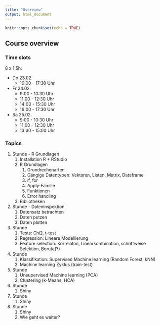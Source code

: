 ```yaml
---
title: "Overview"
output: html_document
---
```


```r
knitr::opts_chunk$set(echo = TRUE)
```

## Course overview

### Time slots

8 x 1.5h:

- Do 23.02. 
    - 16:00 - 17:30 Uhr 
- Fr 24.02. 
    - 9:00 - 10:30 Uhr 
    - 11:00 - 12:30 Uhr
    - 14:00 - 15:30 Uhr
    - 16:00 - 17:30 Uhr
- Sa 25.02.
    - 9:00 - 10:30 Uhr
    - 11:00 - 12:30 Uhr
    - 13:30 - 15:00 Uhr

### Topics

1. Stunde - R Grundlagen
    1. Installation R + RStudio
    2. R Grundlagen
        1. Grundrechenarten
        2. Gängige Datentypen: Vektoren, Listen, Matrix, Dataframe
        3. if, for
        4. Apply-Familie
        5. Funktionen
        6. Error handling
    3. Bibliotheken
2. Stunde - Dateninspektion
    1. Datensatz betrachten
    2. Daten putzen
    3. Daten plotten
3. Stunde
    1. Tests: Chi2, t-test
    2. Regression: Lineare Modellierung
    3. Feature selection: Korrelaton, Linearkombination, schrittweise Selektion, Boruta(?)
4. Stunde
    1. Klassifikation: Supervised Machine learning (Random Forest, kNN)
    2. Machine learning Zyklus (train-test)
5. Stunde
    1. Unsupervised Machine learning (PCA)
    2. Clustering (k-Means, HCA)
6. Stunde
    1. Shiny
7. Stunde
    1. Shiny
8. Stunde
    1. Shiny
    2. Wie geht es weiter?



